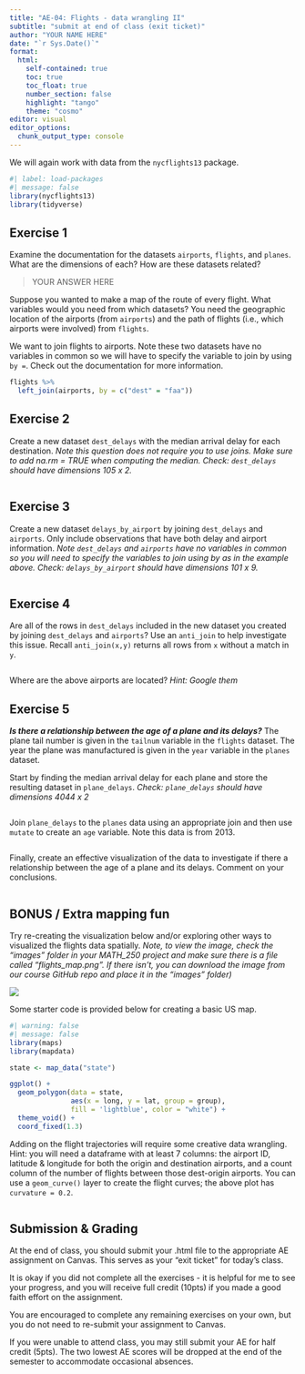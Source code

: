 ```yaml
---
title: "AE-04: Flights - data wrangling II"
subtitle: "submit at end of class (exit ticket)"
author: "YOUR NAME HERE"
date: "`r Sys.Date()`"
format: 
  html:
    self-contained: true
    toc: true
    toc_float: true
    number_section: false
    highlight: "tango"
    theme: "cosmo"
editor: visual
editor_options: 
  chunk_output_type: console
---
```


We will again work with data from the `nycflights13` package.

```r
#| label: load-packages
#| message: false
library(nycflights13)
library(tidyverse)
```

## Exercise 1

Examine the documentation for the datasets `airports`, `flights`, and `planes`. What are the dimensions of each? How are these datasets related?

> YOUR ANSWER HERE

Suppose you wanted to make a map of the route of every flight. What variables would you need from which datasets? You need the geographic location of the airports (from `airports`) and the path of flights (i.e., which airports were involved) from `flights`.

We want to join flights to airports. Note these two datasets have no variables in common so we will have to specify the variable to join by using `by =`. Check out the documentation for more information.

```r
flights %>% 
  left_join(airports, by = c("dest" = "faa"))
```

## Exercise 2

Create a new dataset `dest_delays` with the median arrival delay for each destination. *Note this question does not require you to use joins. Make sure to add na.rm = TRUE when computing the median. Check: `dest_delays` should have dimensions 105 x 2.*

```r

```

## Exercise 3

Create a new dataset `delays_by_airport` by joining `dest_delays` and `airports`. Only include observations that have both delay and airport information. *Note `dest_delays` and `airports` have no variables in common so you will need to specify the variables to join using by as in the example above. Check: `delays_by_airport`* *should have dimensions 101 x 9.*

```r

```

## Exercise 4

Are all of the rows in `dest_delays` included in the new dataset you created by joining `dest_delays` and `airports`? Use an `anti_join` to help investigate this issue. Recall `anti_join(x,y)` returns all rows from `x` without a match in `y`.

```r

```

Where are the above airports are located? *Hint: Google them*

## Exercise 5

***Is there a relationship between the age of a plane and its delays?*** The plane tail number is given in the `tailnum` variable in the `flights` dataset. The year the plane was manufactured is given in the `year` variable in the `planes` dataset.

Start by finding the median arrival delay for each plane and store the resulting dataset in `plane_delays`. *Check: `plane_delays`* *should have dimensions 4044 x 2*

```r

```

Join `plane_delays` to the `planes` data using an appropriate join and then use `mutate` to create an `age` variable. Note this data is from 2013.

```r

```

Finally, create an effective visualization of the data to investigate if there a relationship between the age of a plane and its delays. Comment on your conclusions.

```r

```

## BONUS / Extra mapping fun

Try re-creating the visualization below and/or exploring other ways to visualized the flights data spatially. *Note, to view the image, check the "images" folder in your MATH_250 project and make sure there is a file called "flights_map.png". If there isn't, you can download the image from our course GitHub repo and place it in the "images" folder)*

![](images/flights_map.png)

Some starter code is provided below for creating a basic US map.

```r
#| warning: false
#| message: false
library(maps)
library(mapdata)

state <- map_data("state")

ggplot() + 
  geom_polygon(data = state, 
               aes(x = long, y = lat, group = group),
               fill = 'lightblue', color = "white") +
  theme_void() +
  coord_fixed(1.3)
```

Adding on the flight trajectories will require some creative data wrangling. Hint: you will need a dataframe with at least 7 columns: the airport ID, latitude & longitude for both the origin and destination airports, and a count column of the number of flights between those dest-origin airports. You can use a `geom_curve()` layer to create the flight curves; the above plot has `curvature = 0.2`.

```r

```

## Submission & Grading

At the end of class, you should submit your .html file to the appropriate AE assignment on Canvas. This serves as your "exit ticket" for today's class.

It is okay if you did not complete all the exercises - it is helpful for me to see your progress, and you will receive full credit (10pts) if you made a good faith effort on the assignment.

You are encouraged to complete any remaining exercises on your own, but you do not need to re-submit your assignment to Canvas.

If you were unable to attend class, you may still submit your AE for half credit (5pts). The two lowest AE scores will be dropped at the end of the semester to accommodate occasional absences.
